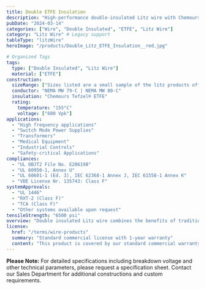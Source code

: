 ```yaml
---
title: Double ETFE Insulation
description: "High-performance double-insulated Litz wire with Chemours Tefzel® ETFE insulation, engineered for high-frequency applications requiring superior insulation properties."
pubDate: "2024-03-14"
categories: ["Wire", "Double Insulated", "ETFE", "Litz Wire"]
category: "Litz Wire" # Legacy support
tableType: "litzWire"
heroImage: "/products/Double_Litz_ETFE_Insulation__red.jpg"

# Organized Tags
tags:
  type: ["Double Insulated", "Litz Wire"]
  material: ["ETFE"]
construction:
  sizeRange: ["Sizes listed are a small sample of the litz products offered. Contact the Sales Department."]
  conductor: "NEMA MW 79-C | NEMA MW 80-C"
  insulation: "Chemours Tefzel® ETFE"
  rating:
    temperature: "155°C"
    voltage: ["600 Vpk"]
applications:
  - "High frequency applications"
  - "Switch Mode Power Supplies"
  - "Transformers"
  - "Medical Equipment"
  - "Industrial Controls"
  - "Safety-critical Applications"
compliances:
  - "UL OBJT2 File No. E206198"
  - "UL 60950-1, Annex U"
  - "UL 60601-1 (Ed. 3), IEC 62368-1 Annex J, IEC 61558-1 Annex K"
  - "VDE License Nr. 135743: Class F"
systemApprovals:
  - "UL 1446"
  - "RXT-2 (Class F)"
  - "TCA (Class F)"
  - "Other systems available upon request"
tensileStrength: "6500 psi"
overview: "Double insulated Litz wire combines the benefits of traditional Litz wire construction with enhanced ETFE insulation properties, making it ideal for high-frequency applications requiring reinforced insulation. ETFE insulation provides excellent chemical resistance, high temperature performance, and superior electrical properties."
license:
  href: "/terms/wire-products"
  summary: "Standard commercial license with 1-year warranty"
  content: "This product is covered by our standard commercial warranty for a period of one year from the date of purchase. The warranty covers manufacturing defects and material failures under normal use conditions. Custom modifications or applications outside the specified parameters may void the warranty."
---
```



<DoubleInsulatedLitzTable client:load />

**Please Note:** For detailed specifications including breakdown voltage and other technical parameters, please request a specification sheet. Contact our Sales Department for additional constructions and custom requirements. 